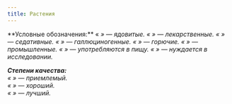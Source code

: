 ```yaml
---
title: Растения
---
```


<BlockquoteBox warning>
**Условные обозначения:**  
« <i class="fa fa-exclamation-triangle"/> » — ядовитые.  
« <i class="fa fa-heart"/> » — лекарственные.  
« <i class="fa fa-bed"/> » — седативные.  
« <i class="fa fa-eye"/> » — галлюциногенные.  
« <i class="fa fa-bomb"/> » — горючие.  
« <i class="fa fa-industry"/> » — промышленные.  
« <i class="fa fa-cutlery"/> » — употребляются в пищу.  
« <i class="fa fa-search"/> » — нуждается в исследовании.  

**Степени качества:**  
« <i class="fa fa-heart lvl1"/> » — приемлемый.  
« <i class="fa fa-heart lvl2"/> » — хороший.  
« <i class="fa fa-heart lvl3"/> » — лучший.  
</BlockquoteBox>

<Board columns={4} mobileColumns={3}>
    <ButtonHerbarium poisonous={2} healing={1} src="jumping-parsnip/pic.jpg" href="jumping-parsnip" title="Прыгучий Борщевик" />
    <ButtonHerbarium poisonous={2} healing={1} edible={1} src="bloodrink/pic.jpg" href="bloodrink" title="Кровопийка" />
    <ButtonHerbarium poisonous={1} src="strangler/pic.jpg" href="strangler" title="Удавник" />
    <ButtonHerbarium poisonous={1} src="aspid-tongue/pic.jpg" href="aspid-tongue" title="Язык Аспида" />
    <ButtonHerbarium healing={1} src="sharpthorn/pic.jpg" href="sharpthorn" title="Остротёрн" />
    <ButtonHerbarium healing={1} src="glace/pic.jpg" href="glace" title="Морозник" />
    <ButtonHerbarium healing={2} src="mirflower/pic.jpg" href="mirflower" title="Мироцвет" />
    <ButtonHerbarium healing={2}  src="crawlherb/pic.jpg" href="crawlherb" title="Ползучник" />
    <ButtonHerbarium sedative={1} poisonous={1} edible={1} src="twarocvet/pic.jpg" href="twarocvet" title="Твароцвет" />
    <ButtonHerbarium sedative={1} healing={1} src="silverleaf/pic.jpg" href="silverleaf" title="Сребролист" />
    <ButtonHerbarium sedative={3} researchable={2} src="crimthunder/pic.jpg" href="crimthunder" title="Алый Гром" />
    <ButtonHerbarium hallucinogenic={1} researchable={2} src="paleleaf/pic.jpg" href="paleleaf" title="Бледнолист" />
    <ButtonHerbarium hallucinogenic={1} src="haspar/pic.jpg" href="haspar" title="Гаспаров Ус" />
    <ButtonHerbarium industrial={3} hallucinogenic={2} src="lifegrowherb/pic.jpg" href="lifegrowherb" title="Ползучий Живорост" />
    <ButtonHerbarium combustible={3} industrial={1} src="kreptophere/pic.jpg" href="kreptophere" title="Крептофера" />
    <ButtonHerbarium industrial={2} src="arvian-warmer/pic.jpg" href="arvian-warmer" title="Арвийская Телогрейка" />
    <ButtonHerbarium industrial={2} edible={1} src="glory/pic.jpg" href="glory" title="Слава" />
    <ButtonHerbarium researchable={3} src="vortexflower/pic.jpg" href="vortexflower" title="Вихрецвет" />
</Board>